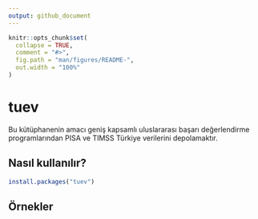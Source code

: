 ```yaml
---
output: github_document
---
```


<!-- README.md is generated from README.Rmd. Please edit that file -->

```r
knitr::opts_chunk$set(
  collapse = TRUE,
  comment = "#>",
  fig.path = "man/figures/README-",
  out.width = "100%"
)
```
# tuev

Bu kütüphanenin amacı geniş kapsamlı uluslararası başarı değerlendirme programlarından PISA ve TIMSS Türkiye verilerini depolamaktır. 

## Nasıl kullanılır?


``` r
install.packages("tuev")
```

## Örnekler

